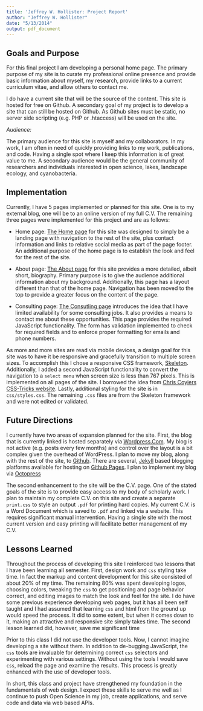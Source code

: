 ```yaml
---
title: 'Jeffrey W. Hollister: Project Report'
author: "Jeffrey W. Hollister"
date: "5/13/2014"
output: pdf_document
---
```


## Goals and Purpose

For this final project I am developing a personal home page.  The primary purpose of my site is to curate my professional online presence and provide basic information about myself, my research, provide links to a current curriculum vitae, and allow others to contact me. 

I do have a current site that will be the source of the content.  This site is hosted for free on Github.  A secondary goal of my project is to develop a site that can still be hosted on Github.  As Github sites must be static, no server side scripting (e.g. PHP or .htaccess) will be used on the site.

*Audience:*

The primary audience for this site is myself and my collaborators.  In my work, I am often in need of quickly providing links to my work, publications, and code.  Having a single spot where I keep this information is of great value to me.  A secondary audience would be the general community of researchers and individuals interested in open science, lakes, landscape ecology, and cyanobacteria.   

## Implementation

Currently, I have 5 pages implemented or planned for this site.  One is to my external blog, one will be to an online version of my full C.V. The remaining three pages were implemented for this project and are as follows:

- Home page: [The Home page](http://morpheus.dce.harvard.edu/~jhollist/BeeR_is_Good/project/index.html) for this site was designed to simply be a landing page with navigation to the rest of the site, plus contact information and links to relative social media as part of the page footer.  An additional purpose of the home page is to establish the look and feel for the rest of the site.

- About page: [The About page](http://morpheus.dce.harvard.edu/~jhollist/BeeR_is_Good/project/about.html) for this site provides a more detailed, albeit short, biography.  Primary purpose is to give the audience additional information about my background.  Additionally, this page has a layout different than that of the home page.  Navigation has been moved to the top to provide a greater focus on the content of the page.

- Consulting page: [The Consutling page](http://morpheus.dce.harvard.edu/~jhollist/BeeR_is_Good/project/contact.html) introduces the idea that I have limited availability for some consulting jobs.  It also provides a means to contact me about these opportunities.  This page provides the required JavaScript functionality.  The form has validation implemented to check for required fields and to enforce proper formatting for emails and phone numbers.

As more and more sites are read via mobile devices, a design goal for this site was to have it be responsive and gracefully transition to multiple screen sizes.  To accomplish this I chose a responsive CSS framework, [Skeleton](http://www.getskeleton.com/).  Additionally, I added a second JavaScript functionality to convert the navigation to a `select menu` when screen size is less than 767 pixels. This is implemented on all pages of the site. I borrowed the idea from [Chris Coyiers CSS-Tricks website](http://css-tricks.com/convert-menu-to-dropdown/). Lastly, additional styling for the site is in `css/styles.css`.  The remaining `.css` files are from the Skeleton framework and were not edited or validated.

## Future Directions

I currently have two areas of expansion planned for the site.  First, the blog that is currently linked is hosted separately via [Wordpress.Com](http://wordpress.com/).  My blog is not active (e.g. posts every few months) and control over the layout is a bit complex given the overhead of WordPress.  I plan to move my blog, along with the rest of the site, to [Github](https://github.com).  There are several, [Jekyll](http://jekyllrb.com/) based blogging platforms available for hosting on [Github Pages](https://pages.github.com/).  I plan to implement my blog via [Octopress](http://octopress.org/)

The second enhancement to the site will be the C.V. page.  One of the stated goals of the site is to provide easy access to my body of scholarly work.  I plan to maintain my complete C.V. on this site and create a separate `print.css` to style an output `.pdf` for printing hard copies.  My current C.V. is a Word Document which is saved to `.pdf` and linked via a website.  This requires significant manual intervention.  Having a single site with the most current version and easy printing will facilitate better management of my C.V.


## Lessons Learned

Throughout the process of developing this site I reinforced two lessons that I have been learning all semester.  First, design work and `css` styling take time.  In fact the markup and content development for this site consisted of about 20% of my time.  The remaining 80% was spent developing logos, choosing colors, tweaking the `css` to get positioning and page behavior correct, and editing images to match the look and feel for the site.  I do have some previous experience developing web pages, but it has all been self taught and I had assumed that learning `css` and html from the ground up would speed the process.  It did to some extent, but when it comes down to it, making an attractive and responsive site simply takes time.  The second lesson learned did, however, save me significant time

Prior to this class I did not use the developer tools.  Now, I cannot imagine developing a site without them.   In addition to de-bugging JavaScript, the `css` tools are invaluable for determining correct `css` selectors and experimenting with various settings.  Without using the tools I would save `css`, reload the page and examine the results.  This process is greatly enhanced with the use of developer tools.

In short, this class and project have strengthened my foundation in the fundamentals of web design. I expect these skills to serve me well as I continue to push Open Science in my job, create applications, and serve code and data via web based APIs.


